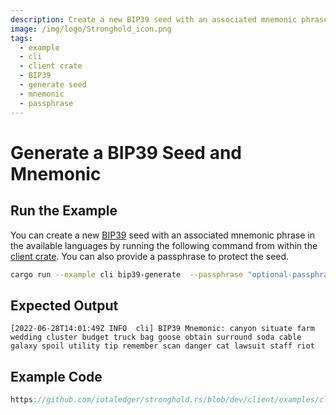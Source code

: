 ```yaml
---
description: Create a new BIP39 seed with an associated mnemonic phrase in the available languages.
image: /img/logo/Stronghold_icon.png
tags:
  - example
  - cli
  - client crate
  - BIP39
  - generate seed
  - mnemonic
  - passphrase
---
```


# Generate a BIP39 Seed and Mnemonic

## Run the Example

You can create a new [BIP39](https://github.com/bitcoin/bips/blob/master/bip-0039.mediawiki) seed with an associated
mnemonic phrase in the available languages by running the following command from within the
[client crate](https://github.com/iotaledger/stronghold.rs/tree/dev/client). You can also provide a passphrase to
protect the seed.

```bash
cargo run --example cli bip39-generate  --passphrase "optional-passphrase" --lang "english" --vault-path "vault-path-0" --record-path "record-path-0"
```

## Expected Output

```plaintext
[2022-06-28T14:01:49Z INFO  cli] BIP39 Mnemonic: canyon situate farm wedding cluster budget truck bag goose obtain surround soda cable galaxy spoil utility tip remember scan danger cat lawsuit staff riot
```

## Example Code

```rust reference
https://github.com/iotaledger/stronghold.rs/blob/dev/client/examples/cli/main.rs#L282-L298
```
